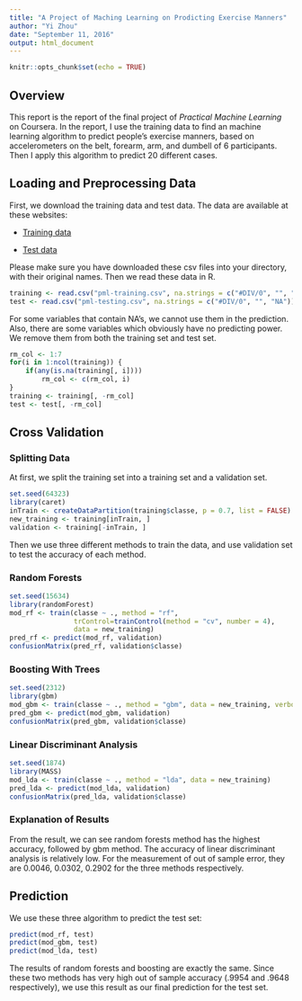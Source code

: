 ---
title: "A Project of Maching Learning on Prodicting Exercise Manners"
author: "Yi Zhou"
date: "September 11, 2016"
output: html_document
---

```{r setup, include=FALSE}
knitr::opts_chunk$set(echo = TRUE)
```

## Overview
This report is the report of the final project of *Practical Machine Learning* on Coursera. In the report, I use the training data to find an machine learning algorithm to predict people's exercise manners, based on accelerometers on the belt, forearm, arm, and dumbell of 6 participants. Then I apply this algorithm to predict 20 different cases.

## Loading and Preprocessing Data
First, we download the training data and test data. The data are available at these websites:

- [Training data](https://d396qusza40orc.cloudfront.net/predmachlearn/pml-training.csv)

- [Test data](https://d396qusza40orc.cloudfront.net/predmachlearn/pml-testing.csv)

Please make sure you have downloaded these csv files into your directory, with their original names. Then we read these data in R.

```{r readdata}
training <- read.csv("pml-training.csv", na.strings = c("#DIV/0", "", "NA"))
test <- read.csv("pml-testing.csv", na.strings = c("#DIV/0", "", "NA"))
```

For some variables that contain NA's, we cannot use them in the prediction. Also, there are some variables which obviously have no predicting power. We remove them from both the training set and test set.

```{r removedata}
rm_col <- 1:7
for(i in 1:ncol(training)) {
    if(any(is.na(training[, i])))
        rm_col <- c(rm_col, i)
}
training <- training[, -rm_col]
test <- test[, -rm_col]
```

## Cross Validation

### Splitting Data

At first, we split the training set into a training set and a validation set.

```{r splitdata}
set.seed(64323)
library(caret)
inTrain <- createDataPartition(training$classe, p = 0.7, list = FALSE)
new_training <- training[inTrain, ] 
validation <- training[-inTrain, ]
```

Then we use three different methods to train the data, and use validation set to test the accuracy of each method.

### Random Forests
```{r rf, cache=TRUE}
set.seed(15634)
library(randomForest)
mod_rf <- train(classe ~ ., method = "rf", 
                trControl=trainControl(method = "cv", number = 4), 
                data = new_training)
pred_rf <- predict(mod_rf, validation)
confusionMatrix(pred_rf, validation$classe)
```

### Boosting With Trees
```{r gbm, cache=TRUE}
set.seed(2312)
library(gbm)
mod_gbm <- train(classe ~ ., method = "gbm", data = new_training, verbose = F)
pred_gbm <- predict(mod_gbm, validation)
confusionMatrix(pred_gbm, validation$classe)
```

### Linear Discriminant Analysis
```{r lda, cache=TRUE}
set.seed(1874)
library(MASS)
mod_lda <- train(classe ~ ., method = "lda", data = new_training)
pred_lda <- predict(mod_lda, validation)
confusionMatrix(pred_lda, validation$classe)
```

### Explanation of Results

From the result, we can see random forests method has the highest accuracy, followed by gbm method. The accuracy of linear discriminant analysis is relatively low. For the measurement of out of sample error, they are 0.0046, 0.0302, 0.2902 for the three methods respectively.

## Prediction
We use these three algorithm to predict the test set:

```{r predict}
predict(mod_rf, test)
predict(mod_gbm, test)
predict(mod_lda, test)
```

The results of random forests and boosting are exactly the same. Since these two methods has very high out of sample accuracy (.9954 and .9648 respectively), we use this result as our final prediction for the test set.